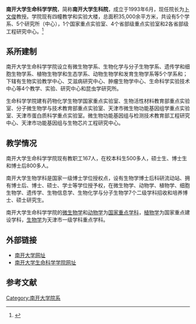 '''南开大学生命科学学院'''，简称'''南开大学生科院'''，成立于1993年6月，现任院长为[[卜文俊|卜文俊]]教授。学院现有四幢教学和实验大楼，总面积35,000余平方米，共设有5个学系、5个研究所（中心），1个国家重点实验室、4个省部级重点实验室和2各省部级工程研究中心。<ref>{{cite web|title=学院简介|url=http://sky.nankai.edu.cn/show.asp?id=165|publisher=南开大学生命科学学院|accessdate=2015-02-26|archive-url=https://web.archive.org/web/20150226004903/http://sky.nankai.edu.cn/show.asp?id=165|archive-date=2015-02-26|dead-url=yes}}</ref>

== 系所建制 ==
南开大学生命科学学院设立有微生物学系、生物化学与分子生物学系、遗传学和细胞生物学系、植物生物学和生态学系、动物生物学和发育生物学系等5个学系和；下辖有生物实验教学中心、艾滋病研究中心、肿瘤生物学中心、生命科学实验技术中心等4个教学、实验、研究中心和昆虫学研究所。

生命科学学院建有药物化学生物学国家重点实验室、生物活性材料教育部重点实验室、分子微生物学与技术教育部重点实验室、天津市微生物功能基因组学重点实验室、天津市蛋白质科学重点实验室。微生物功能基因组与检测技术教育部工程研究中心、天津市功能基因组与生物芯片工程研究中心。

== 教学情况 ==
南开大学生命科学学院现有教职工167人，在校本科生500多人，硕士生、博士生和博士后800多人。

南开大学生物学科是国家一级博士学位授权点，设有生物学博士后科研流动站、拥有博士后、博士、硕士、学士等学位授予权，在微生物学、动物学、植物学、细胞生物学、遗传学、生物信息学、生物化学与分子生物学7个二级学科招收和培养博士、硕士研究生。

南开大学生命科学学院的[[微生物学|微生物学]]和[[动物学|动物学]]为[[国家重点学科|国家重点学科]]，[[植物学|植物学]]为国家重点建设学科，[[生物学|生物学]]为天津市一级学科重点学科。

== 外部链接 ==
*[http://www.nankai.edu.cn 南开大学网址]{{Wayback|url=http://www.nankai.edu.cn/ |date=20081216011512 }}
*[http://sky.nankai.edu.cn 南开大学生命科学学院网址] {{Wayback|url=http://sky.nankai.edu.cn/ |date=20210118153946 }}

==参考文献==
{{reflist}}

{{南开大学}}
{{南开大学/院系}}
[[Category:南开大学院系|Category:南开大学院系]]